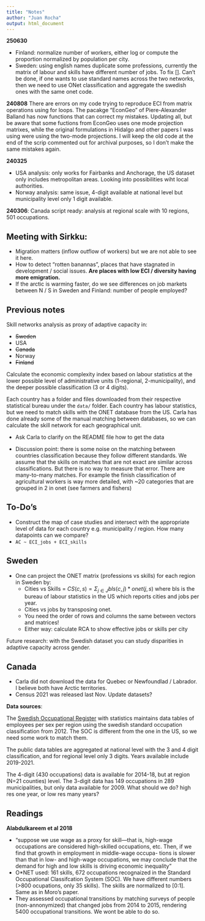 ```yaml
---
title: "Notes"
author: "Juan Rocha"
output: html_document
---
```


**250630**

- Finland: normalize number of workers, either log or compute the proportion normalized by population per city.
- Sweden: using english names duplicate some professions, currently the matrix of labour and skills have different number of jobs. To fix []. Can't be done, if one wants to use standard names across the two networks, then we need to use ONet classification and aggregate the swedish ones with the same onet code.

**240808**
There are errors on my code trying to reproduce ECI from matrix operations using for loops. The
pacakge "EconGeo" of Piere-Alexander Balland has now functions that can correct my mistakes. Updating all, but be aware that some fuctions from EconGeo uses one mode projection matrixes, while the original formulations in Hidalgo and other papers I was using were using the two-mode projections. I will keep the old code at the end of the scrip commented out for archival purposes, so I don't make the same mistakes again.

**240325**

- USA analysis: only works for Fairbanks and Anchorage, the US dataset only includes metropolitan areas. Looking into possibilities wiht local authorities.
- Norway analysis: same issue, 4-digit available at national level but municipality level only 1 digit available.

**240306**: Canada script ready: analysis at regional scale with 10 regions, 501 occupations.


## Meeting with Sirkku:

- Migration matters (inflow outflow of workers) but we are not able to see it here.
- How to detect "rotten banannas", places that have stagnated in development / social issues. **Are places with low ECI / diversity having more emigration.**
- If the arctic is warming faster, do we see differences on job markets between N / S in Sweden and Finland: number of people employed?


## Previous notes

Skill networks analysis as proxy of adaptive capacity in:

- ~~Sweden~~
- USA
- ~~Canada~~
- Norway
- ~~Finland~~

Calculate the economic complexity index based on labour statistics at the lower possible level of administrative units (1-regional, 2-municipality), and the deeper possible classification (3 or 4 digits).

Each country has a folder and files downloaded from their respective statistical bureau under the `data/` folder. Each country has labour statistics, but we need to match skills with the ONET database from the US. Carla has done already some of the manual matching between databases, so we can calculate the skill network for each geographical unit.

- Ask Carla to clarify on the README file how to get the data

- Discussion point: there is some noise on the matching between countries classification because they follow different standards. We assume that the skills on matches that are not exact are similar across classifications. But there is no way to measure that error. There are many-to-many matches. For example the finish classification of agricultural workers is way more detailed, with ~20 categories that are grouped in 2 in onet (see farmers and fishers)

## To-Do's

- Construct the map of case studies and intersect with the appropriate level of data for each country e.g. municipality / region. How many datapoints can we compare?
- `AC ~ ECI_jobs + ECI_skills`

## Sweden

- One can project the ONET matrix (professions vs skills) for each region in Sweden by:
    - Cities vs Skills = $CS(c,s) = \Sigma_{j \in J} bls(c,j) * onet(j,s)$ where bls is the bureau of labour statistics in the US which reports cities and jobs per year.
    - Cities vs jobs by transposing onet.
    - You need the order of rows and columns the same between vectors and matrices!
    - Either way: calculate RCA to show effective jobs or skills per city

Future research: with the Swedish dataset you can study disparities in adaptive capacity across gender.

## Canada

- Carla did not download the data for Quebec or Newfoundlad / Labrador. I believe both have Arctic territories.
- Census 2021 was released last Nov. Update datasets?

**Data sources**:

The [Swedish Occupational Register](https://www.scb.se/en/finding-statistics/statistics-by-subject-area/labour-market/employment-and-working-hours/the-swedish-occupational-register-with-statistics/#_TablesintheStatisticalDatabase) with statistics maintains data tables of employees per sex per region using the swedish standard occupation classification from 2012. The SOC is different from the one in the US, so we need some work to match them.

The public data tables are aggregated at national level with the 3 and 4 digit classification, and for regional level only 3 digits. Years available include 2019-2021.

The 4-digit (430 occupations) data is available for 2014-18, but at region (N=21 counties) level. The 3-digit data has 149 occupations in 289 municipalities, but only data available for 2009. What should we do? high res one year, or low res many years?



## Readings

**Alabdulkareem et al 2018**

- "suppose we use wage as a proxy for skill—that is, high-wage occupations are considered high-skilled occupations, etc. Then, if we find that growth in employment in middle-wage occupa- tions is slower than that in low- and high-wage occupations, we may conclude that the demand for high and low skills is driving economic inequality"
- O*NET used: 161 skills, 672 occupations recognaized in the Standard Occupational Classifcation System (SOC). We have different numbers (>800 ocupations, only 35 skills). The skills are normalized to [0:1]. Same as in Moro's paper.
- They assessed occupational transitions by matching surveys of people (non-annonymized) that changed jobs from 2014 to 2015, rendering 5400 occupational transitions. We wont be able to do so.

